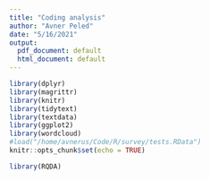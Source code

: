 ```yaml
---
title: "Coding analysis"
author: "Avner Peled"
date: "5/16/2021"
output:
  pdf_document: default
  html_document: default
---
```


```r
library(dplyr)
library(magrittr)
library(knitr)
library(tidytext)
library(textdata)
library(ggplot2)
library(wordcloud)
#load("/home/avnerus/Code/R/survey/tests.RData")
knitr::opts_chunk$set(echo = TRUE)
```

```r
library(RQDA)
```